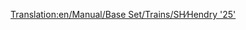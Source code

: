 [[Translation:en/Manual/Base Set/Trains/SH∕Hendry '25']]
{{it/Manual/Base Set/Trains/Treni|Image=[[File:en/Manual/Base Set/Trains/Shhendry25.png]]
|Name=SH/Hendry "25"
|Costo=€ 35.156
|Velocità=128 km/h (80 mph)
|Peso=72 t
|Potenza=1.250 hp (932 kW)
|Annuale=€ 2.894
|Progettata=1961
|Durata esercizio=18
|Capacità=N/A
|Descrizione=Questo è il primo motore diesel in grado di trainare carichi pesanti. È più debole della [[it/Manual/Base Set/Trains/UU '37'|UU "37"]]; difficilmente migliore di [[it/Manual/Base Set/Trains/Ginzu 'A4'|Ginzu "A4"]] e inferiore a [[it/Manual/Base Set/Trains/SH '8P'|SH "8P"]]. È meglio utilizzato per carichi leggeri o medi, assegnandole il ruolo di "cavallo da tiro secondario", come il [[it/Manual/Base Set/Trains/Chaney 'Jubilee'|Chaney "Jubilee"]] all'inizio del gioco.
|Real-life=[http://en.wikipedia.org/wiki/British_Rail_Class_25 British Rail Class 25]
}}